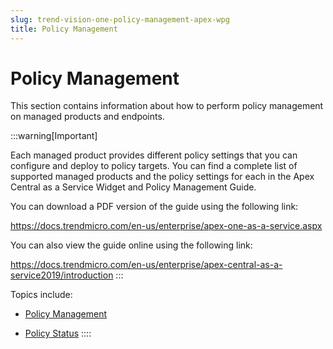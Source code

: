 ```yaml
---
slug: trend-vision-one-policy-management-apex-wpg
title: Policy Management
---
```

# Policy Management

This section contains information about how to perform policy management on managed products and endpoints.

:::warning[Important]

Each managed product provides different policy settings that you can configure and deploy to policy targets. You can find a complete list of supported managed products and the policy settings for each in the Apex Central as a Service Widget and Policy Management Guide.

You can download a PDF version of the guide using the following link:

<https://docs.trendmicro.com/en-us/enterprise/apex-one-as-a-service.aspx>

You can also view the guide online using the following link:

<https://docs.trendmicro.com/en-us/enterprise/apex-central-as-a-service2019/introduction>
:::

Topics include:

- [Policy Management](policy-management-apex-overview.mdx)

- [Policy Status](policy-status-apex.mdx)
::::
